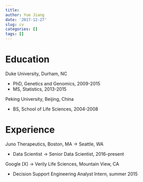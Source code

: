 ```yaml
---
title: 
author: Yue Jiang
date: '2017-12-27'
slug: cv
categories: []
tags: []
---
```


# Education

Duke University, Durham, NC

- PhD, Genetics and Genomics, 2009-2015
- MS, Statistics, 2013-2015

Peking University, Beijing, China

- BS, School of Life Sciences, 2004-2008

# Experience

Juno Therapeutics, Boston, MA $\rightarrow$ Seattle, WA

- Data Scientist $\rightarrow$ Senior Data Scientist, 2016-present

Google [X] $\rightarrow$ Verily Life Sciences, Mountain View, CA

- Decision Support Engineering Analyst Intern, summer 2015

